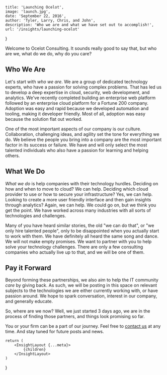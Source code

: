 
    title: 'Launching Ocelot',
    image: 'launch.jpg',
    date: 'September 22, 2016',
    author: 'Tyler, Larry, Chris, and John',
    description: 'Who we are and what we have set out to accomplish!',
    url: '/insights/launching-ocelot'
}

Welcome to Ocelot Consulting. It sounds really good to say that, but who are we, what do we do, why do you care?

## Who We Are

Let's start with *who we are*. We are a group of dedicated technology experts, who have a passion for solving complex problems. That has led us to develop a deep expertise in cloud, security, web development, and analytics. We've recently completed building an enterprise web platform followed by an enterprise cloud platform for a Fortune 200 company.  Adoption was easy and rapid because we developed automation and tooling, making it developer friendly. Most of all, adoption was easy because the solution flat out worked.

One of the most important aspects of our company is our culture. Collaboration, challenging ideas, and agility set the tone for everything we do. We believe the people you bring into a company are the most important factor in its success or failure. We have and will only select the most talented individuals who also have a passion for learning and helping others.

## What We Do

*What we do* is help companies with their technology hurdles. Deciding on how and when to move to cloud? We can help. Deciding which cloud provider to use or how to secure your infrastructure?  Yes, we can help. Looking to create a more user friendly interface and then gain insights through analytics?  Again, we can help. We could go on, but we think you get the point. We have worked across many industries with all sorts of technologies and challenges.

Many of you have heard similar stories, the old "we can do that", or "we only hire talented people", only to be disappointed when you actually start to work with them. We have definitely all heard the same song and dance. We will not make empty promises. We want to partner with you to help solve your technology challenges. There are only a few consulting companies who actually live up to that, and we will be one of them.

## Pay it Forward

Beyond forming these partnerships, we also aim to help the IT community *care* by giving back. As such, we will be posting in this space on relevant subjects to the technologies we are either currently working with, or have passion around. We hope to spark conversation, interest in our company, and generally educate.

So, where are we now?  Well, we just started 3 days ago, we are in the process of finding those partners, and things look promising so far.

You or your firm can be a part of our journey. Feel free to [contact us](/#contact) at any time. And stay tuned for future posts and news.

    return (
        <InsightLayout {...meta}>
            {children}
        </InsightLayout>
    )
}
